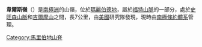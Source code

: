 {{coord|76|58|S|144|45|W|display=title}}
'''韋爾斯嶺'''（{{lang-en|Wells Ridge}}）是[[南極洲|南極洲]]的山嶺，位於[[瑪麗伯德地|瑪麗伯德地]]，屬於[[福特山脈|福特山脈]]的一部分，處於[[史旺森山脈|史旺森山脈]]和[[吉爾摩山_(瑪麗伯德地)|吉爾摩山]]之間，長7公里，由[[美國|美國]]研究隊發現，現時由[[南極條約體系|南極條約體系]]管理。

{{DEFAULTSORT:Wells Ridge}}
[[Category:馬里伯地山脊|Category:馬里伯地山脊]]

{{MarieByrdLand-geo-stub}}